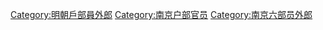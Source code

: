 [[Category:明朝戶部員外郎|Category:明朝戶部員外郎]]
[[Category:南京户部官员|Category:南京户部官员]]
[[Category:南京六部员外郎|Category:南京六部员外郎]]